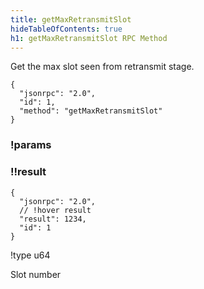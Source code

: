 ```yaml
---
title: getMaxRetransmitSlot
hideTableOfContents: true
h1: getMaxRetransmitSlot RPC Method
---
```


Get the max slot seen from retransmit stage.

<APIMethod>

```jsonc !!request
{
  "jsonrpc": "2.0",
  "id": 1,
  "method": "getMaxRetransmitSlot"
}
```

### !params

### !!result

```jsonc !response
{
  "jsonrpc": "2.0",
  // !hover result
  "result": 1234,
  "id": 1
}
```

!type u64

Slot number

</APIMethod>
